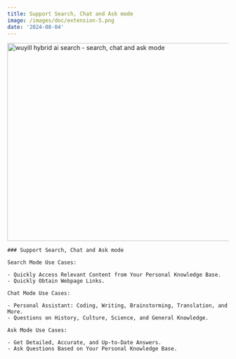 ```yaml
---
title: Support Search, Chat and Ask mode
image: /images/doc/extension-5.png
date: '2024-08-04'
---
```


<Image src="/images/changelog/search-mode.webp" width="800" height="450" alt="wuyill hybrid ai search - search, chat and ask mode" />

<Card className="py-10 my-10" href="/">

    ### Support Search, Chat and Ask mode

    Search Mode Use Cases:

    - Quickly Access Relevant Content from Your Personal Knowledge Base.
    - Quickly Obtain Webpage Links.

    Chat Mode Use Cases:

    - Personal Assistant: Coding, Writing, Brainstorming, Translation, and More.
    - Questions on History, Culture, Science, and General Knowledge.

    Ask Mode Use Cases:

    - Get Detailed, Accurate, and Up-to-Date Answers.
    - Ask Questions Based on Your Personal Knowledge Base.

</Card>
